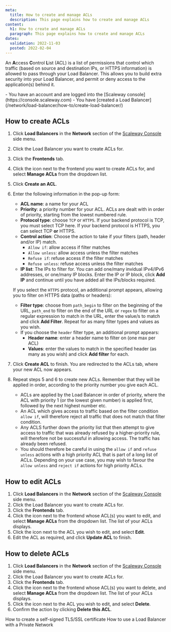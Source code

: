 ```yaml
---
meta:
  title: How to create and manage ACLs
  description: This page explains how to create and manage ACLs
content:
  h1: How to create and manage ACLs
  paragraph: This page explains how to create and manage ACLs
dates:
  validation: 2022-11-03
  posted: 2022-02-04
---
```


An **A**ccess **C**ontrol **L**ist (ACL) is a list of permissions that control which traffic (based on source and destination IPs, or HTTPS information) is allowed to pass through your Load Balancer. This allows you to build extra security into your Load Balancer, and permit or deny access to the application(s) behind it.

<Macro id="iam-requirements" />
 
<Message type="requirement">
  - You have an account and are logged into the [Scaleway console](https://console.scaleway.com) 
  - You have [created a Load Balancer](/network/load-balancer/how-to/create-load-balancer/)
</Message>

## How to create ACLs

1. Click **Load Balancers** in the **Network** section of the [Scaleway Console](https://console.scaleway.com) side menu. 
2. Click the Load Balancer you want to create ACLs for.
3. Click the **Frontends** tab.
4. Click the <Icon name="more" /> icon next to the frontend you want to create ACLs for, and select **Manage ACLs** from the dropdown list.
5. Click **Create an ACL**.
6. Enter the following information in the pop-up form:
    - **ACL name**: a name for your ACL
    - **Priority**: a priority number for your ACL. ACLs are dealt with in order of priority, starting from the lowest numbered rule.
    - **Protocol type**: choose `TCP` or `HTTPS`. If your backend protocol is TCP, you must select TCP here. If your backend protocol is HTTPS, you can select TCP **or** HTTPS.
    - **Control action**: Choose the action to take if your filters (path, header and/or IP) match.
        - `Allow if`: allow access if filter matches
        - `Allow unless`: allow access unless the filter matches
        - `Refuse if`: refuse access if the filter matches
        - `Refuse unless`: refuse access unless the filter matches
    - **IP list**: The IPs to filter for. You can add one/many invidual IPv4/IPv6 addresses, or one/many IP blocks. Enter the IP or IP block, click **Add IP** and continue until you have added all the IPs/blocks required.
    
    If you select the `HTTPS` protocol, an additional prompt appears, allowing you to filter on HTTPS data (paths or headers):   
      - **Filter type**: choose from `path_begin` to filter on the beginning of the URL, `path_end` to filter on the end of the URL or `regex` to filter on a regular expression to match in the URL, enter the value/s to match and click **Add Filter**. Repeat for as many filter types and values as you wish.
      - If you choose the `header` filter type, an additional prompt appears:
          - **Header name**: enter a header name to filter on (one max per ACL)
          - **Values**: enter the values to match in the specified header (as many as you wish) and click **Add filter** for each.
7. Click **Create ACL** to finish. You are redirected to the ACLs tab, where your new ACL now appears.
8. Repeat steps 5 and 6 to create new ACLs. Remember that they will be applied in order, according to the priority number you give each ACL.
    <Message type="tip">
      - ACLs are applied by the Load Balancer in order of priority, where the ACL with priority 1 (or the lowest given number) is applied first, followed by the next highest number etc.
      - An ACL which gives access to traffic based on the filter condition `allow if`, will therefore reject all traffic that does not match that filter condition.
      - Any ACLS further down the priority list that then attempt to give access to traffic that was already refused by a higher-priority rule, will therefore not be successful in allowing access. The traffic has already been refused.
      - You should therefore be careful in using the `allow if` and `refuse unless` actions with a high priority ACL that is part of a long list of ACLs. Depending on your use case, you may wish to favour the `allow unless` and `reject if` actions for high priority ACLs. 
    </Message>

## How to edit ACLs

1. Click **Load Balancers** in the **Network** section of the [Scaleway Console](https://console.scaleway.com) side menu. 
2. Click the Load Balancer you want to create ACLs for.
3. Click the **Frontends** tab.
4. Click the <Icon name="more" /> icon next to the frontend whose ACL(s) you want to edit, and select **Manage ACLs** from the dropdown list. The list of your ACLs displays.
5. Click the <Icon name="more" /> icon next to the ACL you wish to edit, and select **Edit**.
6. Edit the ACL as required, and click **Update ACL** to finish.

## How to delete ACLs

1. Click **Load Balancers** in the **Network** section of the [Scaleway Console](https://console.scaleway.com) side menu. 
2. Click the Load Balancer you want to create ACLs for.
3. Click the **Frontends** tab.
4. Click the <Icon name="more" /> icon next to the frontend whose ACL(s) you want to delete, and select **Manage ACLs** from the dropdown list. The list of your ACLs displays.
5. Click the <Icon name="more" /> icon next to the ACL you wish to edit, and select **Delete**.
6. Confirm the action by clicking **Delete this ACL**.


<Navigation title="See Also">
  <PreviousButton to="/network/load-balancer/how-to/create-self-signed-tls-certificate/">How to create a self-signed TLS/SSL certificate</PreviousButton>
  <NextButton to="/network/load-balancer/how-to/use-with-private-network/">How to use a Load Balancer with a Private Network</NextButton>
</Navigation>

